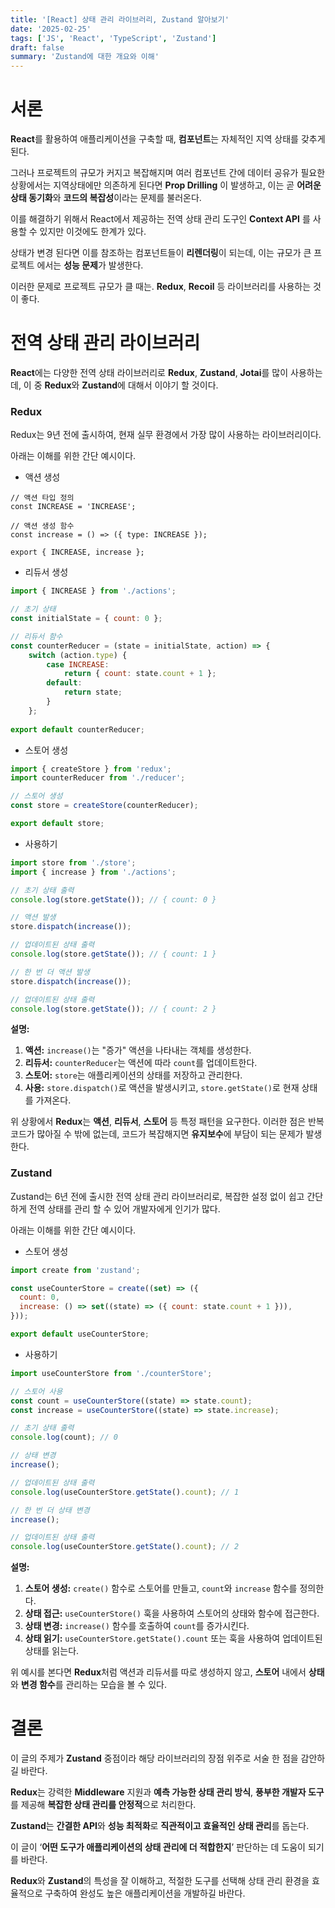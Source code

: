 ```yaml
---
title: '[React] 상태 관리 라이브러리, Zustand 알아보기'
date: '2025-02-25'
tags: ['JS', 'React', 'TypeScript', 'Zustand']
draft: false
summary: 'Zustand에 대한 개요와 이해'
---
```


# 서론

**React**를 활용하여 애플리케이션을 구축할 때, **컴포넌트**는 자체적인 지역 상태를 갖추게 된다. 

그러나 프로젝트의 규모가 커지고 복잡해지며 여러 컴포넌트 간에 데이터 공유가 필요한 상황에서는 지역상태에만 의존하게 된다면 **Prop Drilling** 이 발생하고, 이는 곧 **어려운 상태 동기화**와 **코드의 복잡성**이라는 문제를 불러온다.

이를 해결하기 위해서 React에서 제공하는 전역 상태 관리 도구인 **Context API** 를 사용할 수 있지만 이것에도 한계가 있다.

상태가 변경 된다면 이를 참조하는 컴포넌트들이 **리렌더링**이 되는데, 이는 규모가 큰 프로젝트 에서는 **성능 문제**가 발생한다.

이러한 문제로 프로젝트 규모가 클 때는. **Redux**, **Recoil** 등 라이브러리를 사용하는 것이 좋다.

# 전역 상태 관리 라이브러리

**React**에는 다양한 전역 상태 라이브러리로 **Redux**, **Zustand**, **Jotai**를 많이 사용하는데, 이 중 **Redux**와 **Zustand**에 대해서 이야기 할 것이다.

### Redux

Redux는 9년 전에 출시하여, 현재 실무 환경에서 가장 많이 사용하는 라이브러리이다.

아래는 이해를 위한 간단 예시이다.


- 액션 생성
``` JS
// 액션 타입 정의
const INCREASE = 'INCREASE';

// 액션 생성 함수
const increase = () => ({ type: INCREASE });

export { INCREASE, increase };
```

- 리듀서 생성
``` js
import { INCREASE } from './actions';

// 초기 상태
const initialState = { count: 0 };

// 리듀서 함수
const counterReducer = (state = initialState, action) => { 
	switch (action.type) { 
		case INCREASE:
			return { count: state.count + 1 };
		default: 
			return state; 
		} 
	}; 
	
export default counterReducer;
```

- 스토어 생성
```js
import { createStore } from 'redux';
import counterReducer from './reducer';

// 스토어 생성
const store = createStore(counterReducer);

export default store;
```

- 사용하기
```js
import store from './store';
import { increase } from './actions';

// 초기 상태 출력
console.log(store.getState()); // { count: 0 }

// 액션 발생
store.dispatch(increase());

// 업데이트된 상태 출력
console.log(store.getState()); // { count: 1 }

// 한 번 더 액션 발생
store.dispatch(increase());

// 업데이트된 상태 출력
console.log(store.getState()); // { count: 2 }
```

**설명:**

1. **액션:** `increase()`는 "증가" 액션을 나타내는 객체를 생성한다.
2. **리듀서:** `counterReducer`는 액션에 따라 `count`를 업데이트한다.
3. **스토어:** `store`는 애플리케이션의 상태를 저장하고 관리한다.
4. **사용:** `store.dispatch()`로 액션을 발생시키고, `store.getState()`로 현재 상태를 가져온다.

위 상황에서 **Redux**는 **액션**, **리듀서**, **스토어** 등 특정 패턴을 요구한다. 이러한 점은 반복 코드가 많아질 수 밖에 없는데, 코드가 복잡해지면 **유지보수**에 부담이 되는 문제가 발생한다.

### Zustand

Zustand는 6년 전에 출시한 전역 상태 관리 라이브러리로, 복잡한 설정 없이 쉽고 간단하게 전역 상태를 관리 할 수 있어 개발자에게 인기가 많다.

아래는 이해를 위한 간단 예시이다.

- 스토어 생성
```js
import create from 'zustand';

const useCounterStore = create((set) => ({
  count: 0,
  increase: () => set((state) => ({ count: state.count + 1 })),
}));

export default useCounterStore;
```

- 사용하기
```js
import useCounterStore from './counterStore';

// 스토어 사용
const count = useCounterStore((state) => state.count);
const increase = useCounterStore((state) => state.increase);

// 초기 상태 출력
console.log(count); // 0

// 상태 변경
increase();

// 업데이트된 상태 출력
console.log(useCounterStore.getState().count); // 1

// 한 번 더 상태 변경
increase();

// 업데이트된 상태 출력
console.log(useCounterStore.getState().count); // 2
```

**설명:**

1. **스토어 생성:** `create()` 함수로 스토어를 만들고, `count`와 `increase` 함수를 정의한다.
2. **상태 접근:** `useCounterStore()` 훅을 사용하여 스토어의 상태와 함수에 접근한다.
3. **상태 변경:** `increase()` 함수를 호출하여 `count`를 증가시킨다.
4. **상태 읽기:** `useCounterStore.getState().count` 또는 훅을 사용하여 업데이트된 상태를 읽는다.

위 예시를 본다면 **Redux**처럼 액션과 리듀서를 따로 생성하지 않고, **스토어** 내에서 **상태**와 **변경 함수**를 관리하는 모습을 볼 수 있다.

# 결론

이 글의 주제가 **Zustand** 중점이라 해당 라이브러리의 장점 위주로 서술 한 점을 감안하길 바란다.

**Redux**는 강력한 **Middleware** 지원과 **예측 가능한 상태 관리 방식**, **풍부한 개발자 도구**를 제공해 **복잡한 상태 관리를 안정적**으로 처리한다. 

**Zustand**는 **간결한 API**와 **성능 최적화**로 **직관적이고 효율적인 상태 관리**를 돕는다.

이 글이 ‘**어떤 도구가 애플리케이션의 상태 관리에 더 적합한지**’ 판단하는 데 도움이 되기를 바란다.

**Redux**와 **Zustand**의 특성을 잘 이해하고, 적절한 도구를 선택해 상태 관리 환경을 효율적으로 구축하여 완성도 높은 애플리케이션을 개발하길 바란다.